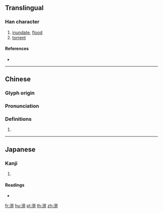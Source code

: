 {{character info/new}}
{{also|涝}}
==Translingual==

===Han character===
{{Han char|rn=85|rad=水|as=12|sn=15|four=39127|canj=EFFS|ids=⿰氵勞}}

# [[inundate]], [[flood]]
# [[torrent]]

====References====
* {{Han ref|kx=0651.280|dkj=18318|dj=1061.290|hdz=31747.110|uh=6F87|ud=28551|bh=E5FC|bd=58876}}

----

==Chinese==
{{zh-forms|s=涝}}

===Glyph origin===
{{Han etym}}

===Pronunciation===
{{zh-pron
|m=lào
|c=lou6,lou4
|h=pfs=
|md=
|mn=qz:lō͘/tw:làu/xm,zz:lō
|w=
|mc=y
|oc=y
|cat=
}}

===Definitions===
{{zh-hanzi}}

# {{rfdef|lang=zh}}

----

==Japanese==

===Kanji===
{{ja-kanji|grade=|rs=水12}}

# {{defn|lang=ja|sort=水12}}

====Readings====
* {{ja-readings|on=[[ろう]] (rō)|kun=[[おおなみ]] (oonami)}}

[[fr:澇]]
[[hu:澇]]
[[pl:澇]]
[[th:澇]]
[[zh:澇]]